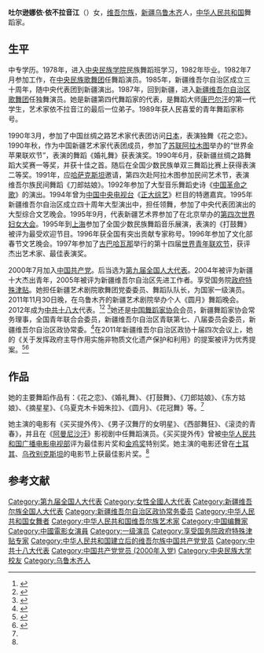 '''吐尔逊娜依·依不拉音江'''（{{bd|1964年|2月||}}）女，[[维吾尔族|维吾尔族]]，[[新疆|新疆]][[乌鲁木齐|乌鲁木齐]]人，[[中华人民共和国|中华人民共和国]]舞蹈家。

==生平==
中专学历。1978年，进入[[中央民族学院|中央民族学院]]民族舞蹈班学习，1982年毕业。1982年7月参加工作，在[[中央民族歌舞团|中央民族歌舞团]]任舞蹈演员。1985年，新疆维吾尔自治区成立三十周年，随中央代表团到新疆演出。1987年，回到新疆，进入[[新疆维吾尔自治区歌舞团|新疆维吾尔自治区歌舞团]]任独舞演员。她是新疆第四代舞蹈家的代表，是舞蹈大师[[康巴尔汗·艾买提|康巴尔汗]]的第一代学生，艺术家依不拉音江的最后一位弟子。1989年获人民喜爱的青年舞蹈家称号。

1990年3月，参加了中国丝绸之路艺术家代表团访问[[日本|日本]]，表演独舞《花之恋》。1990年秋，作为中国新疆艺术家代表团成员，参加了[[苏联|苏联]][[阿拉木图|阿拉木图]]举办的“世界金苹果联欢节”，表演的舞蹈《婚礼舞》获表演奖。1990年6月，获新疆丝绸之路舞蹈大奖赛一等奖，并获十佳之首。随后在全国少数民族单双三舞蹈比赛上获得表演二等奖。1991年，应[[哈萨克斯坦|哈萨克斯坦]]邀请，第四次赴阿拉木图参加民间艺术节，表演维吾尔族民间舞蹈《刀郎姑娘》。1992年参加了大型音乐舞蹈史诗《[[中国革命之歌|中国革命之歌]]》的演出。1994年曾为[[中国中央电视台|中国中央电视台]]《[[正大综艺|正大综艺]]》栏目的特邀嘉宾。1995年新疆维吾尔自治区成立四十周年大型演出中，担任领舞，参加了中央代表团演出的大型综合文艺晚会。1995年9月，代表新疆艺术界参加了在北京举办的[[第四次世界妇女大会|第四次世界妇女大会]]。1995年到[[上海|上海]]参加了全国少数民族舞蹈音乐展演，表演的《打鼓舞》被评为最受欢迎节目。1996年获全国有突出贡献专家称号。1996年参加了文化部春节文艺晚会。1997年参加了[[古巴|古巴]][[哈瓦那|哈瓦那]]举行的第十四届[[世界青年联欢节|世界青年联欢节]]，获评杰出艺术家、最佳表演奖。

2000年7月加入[[中国共产党|中国共产党]]。后当选为[[第九届全国人大代表|第九届全国人大代表]]。2004年被评为新疆十大杰出青年，2005年被评为新疆维吾尔自治区先进工作者。享受国务院[[政府特殊津贴|政府特殊津贴]]。她担任新疆艺术剧院歌舞团党委委员、舞蹈队队长，为国家一级演员。2011年11月30日晚，在乌鲁木齐的新疆艺术剧院举办个人《圆月》舞蹈晚会。2012年成为[[中共十八大|中共十八大]]代表。<ref>{{cite news |language =  |author =  |coauthors =  |url = http://www.cflac.org.cn/wywzt/2012/bangyang/daibiao/201208/t20120814_144640.html |title = 全国宣传文化系统十八大代表吐尔逊娜依·依不拉音江简历 |publisher = 中国文艺网 |pages =  |date = 2012-08-14 |accessdate =  |archive-date = 2018-09-30 |archive-url = https://web.archive.org/web/20180930181506/http://www.cflac.org.cn/wywzt/2012/bangyang/daibiao/201208/t20120814_144640.html |dead-url = no }}</ref><ref>{{cite news  |language =  |author =  |coauthors =  |url =http://cpc.people.com.cn/GB/64093/64387/17755293.html  |title =新疆出席党的十八大代表候选人初步人选公示（名单）  |publisher =中国共产党新闻网  |pages =  |date =2012-04-26  |accessdate =  |archive-date =2018-12-12  |archive-url =https://web.archive.org/web/20181212015838/http://cpc.people.com.cn/GB/64093/64387/17755293.html  |dead-url =no  }}</ref>
<ref>{{cite news |language =  |author =  |coauthors =  |url = http://news.xinhuanet.com/politics/2012-08/13/c_112713050.htm |title = 中国共产党第十八次全国代表大会代表名单 |publisher = 新华网 |pages =  |date = 2012-08-13 |accessdate =  |archive-date = 2017-05-28 |archive-url = https://web.archive.org/web/20170528040752/http://news.xinhuanet.com/politics/2012-08/13/c_112713050.htm |dead-url = no }}</ref>她还是[[中国舞蹈家协会|中国舞蹈家协会]]会员，新疆舞蹈家协会常务理事，全国青年联合会委员，新疆维吾尔自治区青联第七、八届委员会委员，新疆维吾尔自治区政协常委。<ref>{{cite news |language =  |author =  |coauthors =  |url = http://dangjian.people.com.cn/n/2012/1120/c78694-19637786.html |title = 荣誉与责任同行——访党的十八大代表吐尔逊娜依·依不拉音江 |publisher = 中国共产党新闻网 |pages =  |date = 2012-11-20 |accessdate =  |archive-date = 2018-10-01 |archive-url = https://web.archive.org/web/20181001122125/http://dangjian.people.com.cn/n/2012/1120/c78694-19637786.html |dead-url = no }}</ref>在2011年新疆维吾尔自治区政协十届四次会议上，她的《关于发挥政府主导作用实施非物质文化遗产保护和利用》的提案被评为优秀提案。<ref>{{cite news|language =  |author =  |coauthors =  |url =  http://www.ccdy.cn/zhuanti/2012zt/18fengcai/fengcai/201210/t20121026_439914.htm|title =  吐尔逊娜依·依不拉音江：灵魂之舞自吐芳|publisher =  中国文化传媒网|pages =  |date =  2012-10-26|accessdate =  |archive-url =  https://web.archive.org/web/20181004082414/http://www.ccdy.cn/zhuanti/2012zt/18fengcai/fengcai/201210/t20121026_439914.htm|archive-date =  2018-10-04|dead-url =  yes}}</ref><ref name=xjw>{{cite news |language =  |author =  |coauthors =  |url = http://www.xinjiangnet.com.cn/xj/kjww/201112/t20111202_2291042.shtml |title = 吐尔逊娜依·依布拉音江举办个人舞蹈晚会 |publisher = 新疆网 |pages =  |date = 2011-12-02 |accessdate =  |archive-date = 2016-12-24 |archive-url = https://web.archive.org/web/20161224032014/http://www.xinjiangnet.com.cn/xj/kjww/201112/t20111202_2291042.shtml |dead-url = no }}</ref>

==作品==
她的主要舞蹈作品有：《花之恋》、《婚礼舞》、《打鼓舞》、《刀郎姑娘》、《东方姑娘》、《摘星星》、《乌夏克木卡姆朱拉》、《圆月》、《花冠舞》等。<ref name=xjw/>

她主演的电影有《买买提外传》、《男子汉舞厅的女明星》、《西部舞狂》、《滚烫的青春》，并且在《[[阿曼尼莎汗|阿曼尼沙汗]]》影视剧中任舞蹈演员。《买买提外传》曾被[[中华人民共和国广播电影电视部|中华人民共和国广播电影电视部]]评为最佳影片奖和[[金鸡奖|金鸡奖]]特别奖。她主演的电影还曾在[[土耳其|土耳其]]、[[乌孜别克斯坦|乌孜别克斯坦]]的电影节上获最佳影片奖。<ref name=xjw/>

==参考文献==
{{reflist}}

{{DEFAULTSORT:T}}
[[Category:第九届全国人大代表|Category:第九届全国人大代表]]
[[Category:女性全國人大代表|Category:女性全國人大代表]]
[[Category:新疆维吾尔族全国人大代表|Category:新疆维吾尔族全国人大代表]]
[[Category:新疆维吾尔自治区政协常务委员|Category:新疆维吾尔自治区政协常务委员]]
[[Category:中华人民共和国女舞者|Category:中华人民共和国女舞者]]
[[Category:中华人民共和国维吾尔族艺术家|Category:中华人民共和国维吾尔族艺术家]]
[[Category:中国编舞家|Category:中国编舞家]]
[[Category:中國電影女演員|Category:中國電影女演員]]
[[Category:一级演员|Category:一级演员]]
[[Category:享受国务院政府特殊津贴专家|Category:享受国务院政府特殊津贴专家]]
[[Category:中华人民共和国建立后的维吾尔族中国共产党党员|Category:中华人民共和国建立后的维吾尔族中国共产党党员]]
[[Category:中共十八大代表|Category:中共十八大代表]]
[[Category:中国共产党党员_(2000年入党)|Category:中国共产党党员 (2000年入党)]]
[[Category:中央民族大学校友|Category:中央民族大学校友]]
[[Category:乌鲁木齐人|Category:乌鲁木齐人]]